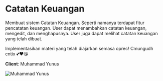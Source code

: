 # Catatan Keuangan 

Membuat sistem Catatan Keuangan. Seperti namanya terdapat fitur pencatatan keuangan. User dapat menambahkan catatan keuangan, mengedit, dan menghapusnya. User juga dapat melihat catatan keuangan yang telah dibuat.

Implementasikan materi yang telah diajarkan semasa oprec! Cmungudh cntix 💕❤😘

**Client**: Muhammad Yunus

![Muhammad Yunus](./client/my.png)